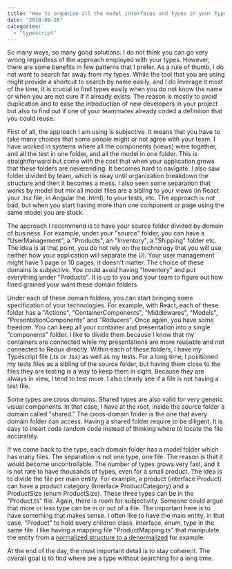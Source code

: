 ```yaml
---
title: "How to organize all the model interfaces and types in your TypeScript project"
date: "2018-09-26"
categories: 
  - "typescript"
---
```


So many ways, so many good solutions. I do not think you can go very wrong regardless of the approach employed with your types. However, there are some benefits in few patterns that I prefer. As a rule of thumb, I do not want to search far away from my types. While the tool that you are using might provide a shortcut to search by name easily, and I do leverage it most of the time, it is crucial to find types easily when you do not know the name or when you are not sure if it already exists. The reason is mostly to avoid duplication and to ease the introduction of new developers in your project but also to find out if one of your teammates already coded a definition that you could reuse.

First of all, the approach I am using is subjective. It means that you have to take many choices that some people might or not agree with your team. I have worked in systems where all the components (views) were together, and all the test in one folder, and all the model in one folder. This is straightforward but come with the cost that when your application grows that these folders are neverending. It becomes hard to navigate. I also saw folder divided by team, which is okay until organization breakdown the structure and then it becomes a mess. I also seen some separation that works by model but mix all model files are a sibling to your views (in React your .tsx file, in Angular the .html), to your tests, etc. The approach is not bad, but when you start having more than one component or page using the same model you are stuck.

The approach I recommend is to have your source folder divided by domain of business. For example, under your "source" folder, you can have a "UserManagement", a "Products", an "Inventory", a "Shipping" folder etc. The idea is at that point, you do not rely on the technology that you will use, neither how your application will separate the UI. Your user management might have 1 page or 10 pages, it doesn't matter. The choice of these domains is subjective. You could avoid having "Inventory" and put everything under "Products". It is up to you and your team to figure out how fined grained your want these domain folders.

Under each of these domain folders, you can start bringing some specification of your technologies. For example, with React, each of these folder has a "Actions", "ContainerComponents", "Middlewares", "Models", "PresentationComponents" and "Reducers". Once again, you have some freedom. You can keep all your container and presentation into a single "components" folder. I like to divide them because I know that my containers are connected while my presentations are more reusable and not connected to Redux directly. Within each of these folders, I have my Typescript file (.ts or .tsx) as well as my tests. For a long time, I positioned my tests files as a sibling of the source folder, but having them close to the files they are testing is a way to keep them in sight. Because they are always in view, I tend to test more. I also clearly see if a file is not having a test file.

Some types are cross domains. Shared types are also valid for very generic visual components. In that case, I have at the root, inside the source folder a domain called "shared." The cross-domain folder is the one that every domain folder can access. Having a shared folder require to be diligent. It is easy to insert code random code instead of thinking where to locate the file accurately.

If we come back to the type, each domain folder has a model folder which has many files. The separation is not one type, one file. The reason is that it would become uncontrollable. The number of types grows very fast, and it is not rare to have thousands of types, even for a small product. The idea is to divide the file per main entity. For example, a product (interface Product) can have a product category (Interface ProductCategory) and a ProductSize (enum ProductSize). These three types can be in the "Product.ts" file. Again, there is room for subjectivity. Someone could argue that more or less type can be in or out of a file. The important here is to have something that makes sense. I often like to have the main entity, in that case, "Product" to hold every children class, interface, enum, type in the same file. I like having a mapping file "ProductMapping.ts" that manipulate the entity from a [normalized structure to a denormalized](how-to-organize-model-type-with-typescript-and-react-redux) for example.

At the end of the day, the most important detail is to stay coherent. The overall goal is to find where are a type without searching for a long time.
